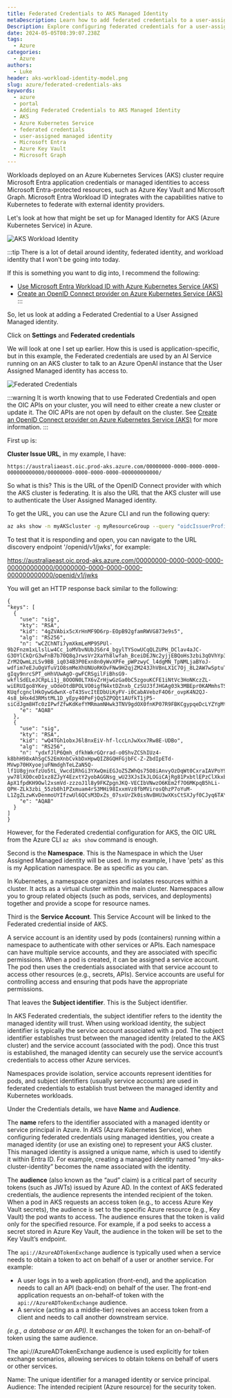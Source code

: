 ```yaml
---
title: Federated Credentials to AKS Managed Identity
metaDescription: Learn how to add federated credentials to a user-assigned managed identity in Azure Kubernetes Service (AKS) to access protected resources.
Description: Explore configuring federated credentials for a user-assigned managed identity in AKS, enabling secure access to Microsoft Entra-protected resources such as Azure Key Vault and Microsoft Graph.
date: 2024-05-05T08:39:07.238Z
tags:
  - Azure
categories:
  - Azure
authors:
  - Luke
header: aks-workload-identity-model.png
slug: azure/federated-credentials-aks
keywords:
  - azure
  - portal
  - Adding Federated Credentials to AKS Managed Identity
  - AKS
  - Azure Kubernetes Service
  - federated credentials
  - user-assigned managed identity
  - Microsoft Entra
  - Azure Key Vault
  - Microsoft Graph
---
```


Workloads deployed on an Azure Kubernetes Services (AKS) cluster require Microsoft Entra application credentials or managed identities to access Microsoft Entra-protected resources, such as Azure Key Vault and Microsoft Graph. Microsoft Entra Workload ID integrates with the capabilities native to Kubernetes to federate with external identity providers.

Let's look at how that might be set up for Managed Identity for AKS (Azure Kubernetes Service) in Azure.

![AKS Workload Identity](aks-workload-identity-model.png)

<!-- truncate -->

:::tip
There is a lot of detail around identity, federated identity, and workload identity that I won't be going into today.

If this is something you want to dig into, I recommend the following:

* [Use Microsoft Entra Workload ID with Azure Kubernetes Service (AKS)](https://learn.microsoft.com/en-us/azure/aks/workload-identity-overview?tabs=dotnet&WT.mc_id=AZ-MVP-5004796)
* [Create an OpenID Connect provider on Azure Kubernetes Service (AKS)](https://learn.microsoft.com/azure/aks/use-oidc-issuer?WT.mc_id=AZ-MVP-5004796)
:::

So, let us look at adding a Federated Credential to a User Assigned Managed identity.

Click on **Settings** and **Federated credentials**

We will look at one I set up earlier. How this is used is application-specific, but in this example, the Federated credentials are used by an AI Service running on an AKS cluster to talk to an Azure OpenAI instance that the User Assigned Managed identity has access to.

![Federated Credentials](UserManagedIdentityEditFederatedCredential.gif)

:::warning
It is worth knowing that to use Federated Credentials and open the OIC APIs on your cluster, you will need to either create a new cluster or update it. The OIC APIs are not open by default on the cluster. See [Create an OpenID Connect provider on Azure Kubernetes Service (AKS)](https://learn.microsoft.com/en-us/azure/aks/use-oidc-issuer?WT.mc_id=AZ-MVP-5004796) for more information.
:::

First up is:

**Cluster Issue URL**, in my example, I have:
  
  ```plaintext
  https://australiaeast.oic.prod-aks.azure.com/00000000-0000-0000-0000-000000000000/00000000-0000-0000-0000-000000000000/
  ```
  So what is this? This is the URL of the OpenID Connect provider with which the AKS cluster is federating. It is also the URL that the AKS cluster will use to authenticate the User Assigned Managed identity.

  To get the URL, you can use the Azure CLI and run the following query:

  ```bash
  az aks show -n myAKScluster -g myResourceGroup --query "oidcIssuerProfile.issuerUrl" -otsv
  ```
  
To test that it is responding and open, you can navigate to the URL discovery endpoint '/openid/v1/jwks', for example:

https://australiaeast.oic.prod-aks.azure.com/00000000-0000-0000-0000-000000000000/00000000-0000-0000-0000-000000000000/openid/v1/jwks

You will get an HTTP response back similar to the following:

  ```plaintext
{
  "keys": [
    {
      "use": "sig",
      "kty": "RSA",
      "kid": "4gZVAbix5cXrHnMF9D6rp-EOpB92gfamRWVG873e9s5",
      "alg": "RS256",
      "n": "wCZChNTi7ymXkmLeMP95PUl-9b2Fnzm1xLlslLw4Cc_1oMVbvNUbJS6r4_bgylTYSowUCqQLZUPH_DClav4aJC-G3OYlCkQrG3wFnB7b70Q8qJrwsVr2XaYh8lwfah_BceiDEJNc2yjjEBQoHs3zbi3qOVhYp3_BYHVoXuBJnhEgMb5bpxzgN-ZrM2QwmLzLSv9BB_iq034B3P0Exn8n0yWvXPFe_pWPzwyC_l4dgMN_TpNMLjaBYoJ-wdfim7eEJuOgVfuV1O8smMeXhUNUoRKOvFNw9H2qjZM243JhVBnLX1C7Oj_8L2AW7wSptuThl-gIqy9nrcSPT_oHhVUwAgO-gwFCRSgilFiBhsG9-wkflSdELeJCRpLi1j_8OOON0LTX6vZrHjwGzGa0bC5zgouKCFE1iNtVc3HoNKczZL-wiERUIgo8YKey_uOdeOtdBPOLVO0igfN4xtDZnxb_CzSUJ3fJHGAg03k3MBEpr0KAMmhsTSo-KUqfcgnclHkOywGdwnX-oT43SvcItEDbUiKyFV-i0CabAVebzF4O6r_ovpK4N2QJ-4s8_bHx4d3RMstML1D_yEpy40PeFjQq5ZPQQt1AUfkT1jP5-siCdJgm8HTc0zIPwfZfwKdKefYMRmamNHwk3TNV9gdOX0fnKP07R9FBKCgypqeDcLYZYgMt",
      "e": "AQAB"
    },
    {
      "use": "sig",
      "kty": "RSA",
      "kid": "wQ4TGh1obxJ6l8nxEiV-hf-lccLnJwXxx7Rw8E-UDBo",
      "alg": "RS256",
      "n": "ydxfJlP6Qmh_dfkhWkrGQrrad-o0ShvZCShIUz4-k8bhH98xAhSgC52EmXnbCvkbDxHpwQIZ8GQHFGjbFC-Z-ZbdIpETd-MVwp70HXyoejuFNmdghTeLZaN5Q-lf1U8gjnxfzUo5tL_Vwcd1RhGi3YXwQmiEGJoZ5ZWhQs75O8iAnvyOzDqWt0CxraIAVPoY9aJ1IBTPlA0bIdDtuCTiynCMQiozO4dx72BDMjJ3ZcEwKrFZBFAu71SPr4xs7ErUYqZFtZxmcDxKkhTNCPd9dUkmo6uknMuVSHj5OqeXexDdKhZKcJhTFBGF89oWtIjx0ix9G8VTqTJsDZp3_LBcs6Ob0hpfyaGePhibZTqhDXD_Nr3p-yw78lXO0ceD1xz8ZJyY4EzxtY2yobAGGNsg_wU23XJsIkJLOGiCAjRg81PxbtlEPzClXkxbrZTjKI9OVJxujGxt01PmgiLN38piThL3zsvGF_4N-ApX1fpdKH9Owl2xsmVd-zzzoJ1l8y9FKZpgnJKQ-VECIbVNwzO6KEm2f7O6MKpqB5hLi-QPH-ZLk3zbi_55zb8h1PZxmuam4rS3MHi98IxxmVz8fbMVirosQhzP7oYuM-L1ZgZLzwKvDenmoUYIfzwUl6QCsM3DxZs_07sxUrZk0isNvBHU3wXKsCtSXJyf0CJyq6TAYCD1",
      "e": "AQAB"
    }
  ]
}
  ```

However, for the Federated credential configuration for AKS, the OIC URL from the Azure CLI `az aks show` command is enough.

Second is the **Namespace**. This is the Namespace in which the User Assigned Managed identity will be used. In my example, I have 'pets' as this is my Application namespace. Be as specific as you can.

In Kubernetes, a namespace organizes and isolates resources within a cluster. It acts as a virtual cluster within the main cluster. Namespaces allow you to group related objects (such as pods, services, and deployments) together and provide a scope for resource names.

Third is the **Service Account**. This Service Account will be linked to the Federated credential inside of AKS.

A service account is an identity used by pods (containers) running within a namespace to authenticate with other services or APIs. Each namespace can have multiple service accounts, and they are associated with specific permissions. When a pod is created, it can be assigned a service account. The pod then uses the credentials associated with that service account to access other resources (e.g., secrets, APIs). Service accounts are useful for controlling access and ensuring that pods have the appropriate permissions.

That leaves the **Subject identifier**. This is the Subject identifier.

In AKS Federated credentials, the subject identifier refers to the identity the managed identity will trust. When using workload identity, the subject identifier is typically the service account associated with a pod. The subject identifier establishes trust between the managed identity (related to the AKS cluster) and the service account (associated with the pod). Once this trust is established, the managed identity can securely use the service account’s credentials to access other Azure services.

Namespaces provide isolation, service accounts represent identities for pods, and subject identifiers (usually service accounts) are used in federated credentials to establish trust between the managed identity and Kubernetes workloads.

Under the Credentials details, we have **Name** and **Audience**.

The **name** refers to the identifier associated with a managed identity or service principal in Azure. In AKS (Azure Kubernetes Service), when configuring federated credentials using managed identities, you create a managed identity (or use an existing one) to represent your AKS cluster. This managed identity is assigned a unique name, which is used to identify it within Entra ID. For example, creating a managed identity named “my-aks-cluster-identity” becomes the name associated with the identity.

The **audience** (also known as the “aud” claim) is a critical part of security tokens (such as JWTs) issued by Azure AD. In the context of AKS federated credentials, the audience represents the intended recipient of the token. When a pod in AKS requests an access token (e.g., to access Azure Key Vault secrets), the audience is set to the specific Azure resource (e.g., Key Vault) the pod wants to access. The audience ensures that the token is valid only for the specified resource. For example, if a pod seeks to access a secret stored in Azure Key Vault, the audience in the token will be set to the Key Vault’s endpoint.

The `api://AzureADTokenExchange` audience is typically used when a service needs to obtain a token to act on behalf of a user or another service. For example:

- A user logs in to a web application (front-end), and the application needs to call an API (back-end) on behalf of the user. The front-end application requests an on-behalf-of token with the `api://AzureADTokenExchange` audience.
- A service (acting as a middle-tier) receives an access token from a client and needs to call another downstream service.

*(e.g., a database or an API)*. It exchanges the token for an on-behalf-of token using the same audience.

The api://AzureADTokenExchange audience is used explicitly for token exchange scenarios, allowing services to obtain tokens on behalf of users or other services.

Name: The unique identifier for a managed identity or service principal.
Audience: The intended recipient (Azure resource) for the security token.
